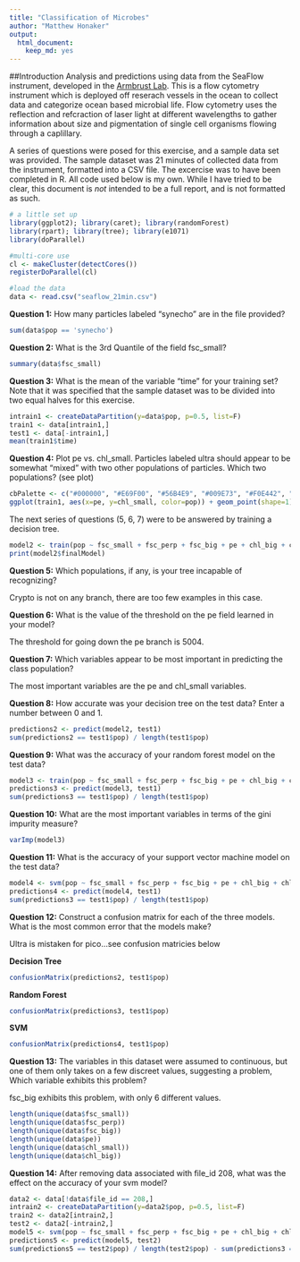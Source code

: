 ---
title: "Classification of Microbes"
author: "Matthew Honaker"
output: 
  html_document: 
    keep_md: yes
---
##Introduction
Analysis and predictions using data from the SeaFlow instrument, developed in the [Armbrust Lab](http://http://armbrustlab.ocean.washington.edu/). This is a flow cytometry instrument which is deployed off reserach vessels in the ocean to collect data and categorize ocean based microbial life. Flow cytometry uses the reflection and refcraction of laser light at different wavelengths to gather information about size and pigmentation of single cell organisms flowing through a caplillary.

A series of questions were posed for this exercise, and a sample data set was provided. The sample dataset was 21 minutes of collected data from the instrument, formatted into a CSV file. The excercise was to have been completed in R. All code used below is my own. While I have tried to be clear, this document is *not* intended to be a full report, and is not formatted as such.

```{r, message=FALSE, warning=FALSE}
# a little set up
library(ggplot2); library(caret); library(randomForest)
library(rpart); library(tree); library(e1071)
library(doParallel)

#multi-core use
cl <- makeCluster(detectCores())
registerDoParallel(cl)

#load the data
data <- read.csv("seaflow_21min.csv")
```

**Question 1:** How many particles labeled "synecho" are in the file provided?
```{r}
sum(data$pop == 'synecho')
```

**Question 2:** What is the 3rd Quantile of the field fsc_small?
```{r}
summary(data$fsc_small)
```

**Question 3:** What is the mean of the variable "time" for your training set?
Note that it was specified that the sample dataset was to be divided into two equal halves for this exercise.
```{r}
intrain1 <- createDataPartition(y=data$pop, p=0.5, list=F)
train1 <- data[intrain1,]
test1 <- data[-intrain1,]
mean(train1$time)
```

**Question 4:** Plot pe vs. chl_small. Particles labeled ultra should appear to be somewhat "mixed" with two other populations of particles. Which two populations? (see plot)
```{r}
cbPalette <- c("#000000", "#E69F00", "#56B4E9", "#009E73", "#F0E442", "#0072B2", "#D55E00", "#CC79A7")
ggplot(train1, aes(x=pe, y=chl_small, color=pop)) + geom_point(shape=1) + scale_colour_manual(values=cbPalette)
```

The next series of questions (5, 6, 7) were to be answered by training a decision tree.
```{r, cache=TRUE}
model2 <- train(pop ~ fsc_small + fsc_perp + fsc_big + pe + chl_big + chl_small, data=train1, method="rpart2")
print(model2$finalModel)
```

**Question 5:** Which populations, if any, is your tree incapable of recognizing?

Crypto is not on any branch, there are too few examples in this case.

**Question 6:** What is the value of the threshold on the pe field learned in your model?

The threshold for going down the pe branch is 5004.

**Question 7:** Which variables appear to be most important in predicting the class population?

The most important variables are the pe and chl_small variables.

**Question 8:** How accurate was your decision tree on the test data? Enter a number between 0 and 1.
```{r, cache=TRUE}
predictions2 <- predict(model2, test1)
sum(predictions2 == test1$pop) / length(test1$pop)
```

**Question 9:** What was the accuracy of your random forest model on the test data?
```{r, cache=TRUE}
model3 <- train(pop ~ fsc_small + fsc_perp + fsc_big + pe + chl_big + chl_small, data=train1, method="rf")
predictions3 <- predict(model3, test1)
sum(predictions3 == test1$pop) / length(test1$pop)
```

**Question 10:** What are the most important variables in terms of the gini impurity measure?
```{r}
varImp(model3)
```

**Question 11:** What is the accuracy of your support vector machine model on the test data?
```{r, cache=TRUE}
model4 <- svm(pop ~ fsc_small + fsc_perp + fsc_big + pe + chl_big + chl_small, data = train1)
predictions4 <- predict(model4, test1)
sum(predictions3 == test1$pop) / length(test1$pop)
```

**Question 12:** Construct a confusion matrix for each of the three models. What is the most common error that the models make?

Ultra is mistaken for pico...see confusion matricies below

**Decision Tree**
```{r}
confusionMatrix(predictions2, test1$pop)
```

**Random Forest**
```{r}
confusionMatrix(predictions3, test1$pop)
```

**SVM**
```{r}
confusionMatrix(predictions4, test1$pop)
```

**Question 13:** The variables in this dataset were assumed to continuous, but one of them only takes on a few discreet values, suggesting a problem, Which variable exhibits this problem?

fsc_big exhibits this problem, with only 6 different values.
```{r}
length(unique(data$fsc_small))
length(unique(data$fsc_perp))
length(unique(data$fsc_big))
length(unique(data$pe))
length(unique(data$chl_small))
length(unique(data$chl_big))
```

**Question 14:** After removing data associated with file_id 208, what was the effect on the accuracy of your svm model?
```{r, cache=TRUE}
data2 <- data[!data$file_id == 208,]
intrain2 <- createDataPartition(y=data2$pop, p=0.5, list=F)
train2 <- data2[intrain2,]
test2 <- data2[-intrain2,]
model5 <- svm(pop ~ fsc_small + fsc_perp + fsc_big + pe + chl_big + chl_small, data = train2)
predictions5 <- predict(model5, test2)
sum(predictions5 == test2$pop) / length(test2$pop) - sum(predictions3 == test1$pop) / length(test1$pop)
```